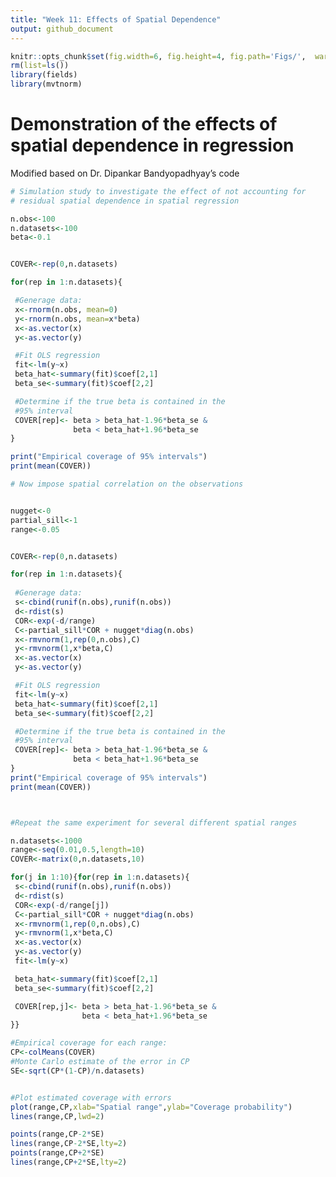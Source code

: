 ```yaml
---
title: "Week 11: Effects of Spatial Dependence"
output: github_document
---
```


```r

knitr::opts_chunk$set(fig.width=6, fig.height=4, fig.path='Figs/',  warning=FALSE, message=FALSE, results='hide')
rm(list=ls())
library(fields)
library(mvtnorm)
```

# Demonstration of the effects of spatial dependence in regression

Modified based on Dr. Dipankar Bandyopadhyay's code


```r

# Simulation study to investigate the effect of not accounting for 
# residual spatial dependence in spatial regression 

n.obs<-100
n.datasets<-100
beta<-0.1


COVER<-rep(0,n.datasets)

for(rep in 1:n.datasets){

 #Generage data:
 x<-rnorm(n.obs, mean=0)
 y<-rnorm(n.obs, mean=x*beta)
 x<-as.vector(x)
 y<-as.vector(y)

 #Fit OLS regression
 fit<-lm(y~x)
 beta_hat<-summary(fit)$coef[2,1]
 beta_se<-summary(fit)$coef[2,2]

 #Determine if the true beta is contained in the 
 #95% interval
 COVER[rep]<- beta > beta_hat-1.96*beta_se &
              beta < beta_hat+1.96*beta_se
}

print("Empirical coverage of 95% intervals")
print(mean(COVER))

# Now impose spatial correlation on the observations


nugget<-0
partial_sill<-1
range<-0.05


COVER<-rep(0,n.datasets)

for(rep in 1:n.datasets){
 
 #Generage data:
 s<-cbind(runif(n.obs),runif(n.obs))
 d<-rdist(s)
 COR<-exp(-d/range)
 C<-partial_sill*COR + nugget*diag(n.obs)
 x<-rmvnorm(1,rep(0,n.obs),C)
 y<-rmvnorm(1,x*beta,C)
 x<-as.vector(x)
 y<-as.vector(y)

 #Fit OLS regression
 fit<-lm(y~x)
 beta_hat<-summary(fit)$coef[2,1]
 beta_se<-summary(fit)$coef[2,2]

 #Determine if the true beta is contained in the 
 #95% interval
 COVER[rep]<- beta > beta_hat-1.96*beta_se &
              beta < beta_hat+1.96*beta_se
}
print("Empirical coverage of 95% intervals")
print(mean(COVER))



#Repeat the same experiment for several different spatial ranges

n.datasets<-1000
range<-seq(0.01,0.5,length=10)
COVER<-matrix(0,n.datasets,10)

for(j in 1:10){for(rep in 1:n.datasets){
 s<-cbind(runif(n.obs),runif(n.obs))
 d<-rdist(s)
 COR<-exp(-d/range[j])
 C<-partial_sill*COR + nugget*diag(n.obs)
 x<-rmvnorm(1,rep(0,n.obs),C)
 y<-rmvnorm(1,x*beta,C)
 x<-as.vector(x)
 y<-as.vector(y)
 fit<-lm(y~x)

 beta_hat<-summary(fit)$coef[2,1]
 beta_se<-summary(fit)$coef[2,2]

 COVER[rep,j]<- beta > beta_hat-1.96*beta_se &
                beta < beta_hat+1.96*beta_se
}}

#Empirical coverage for each range:
CP<-colMeans(COVER)
#Monte Carlo estimate of the error in CP
SE<-sqrt(CP*(1-CP)/n.datasets)


#Plot estimated coverage with errors
plot(range,CP,xlab="Spatial range",ylab="Coverage probability")
lines(range,CP,lwd=2)

points(range,CP-2*SE)
lines(range,CP-2*SE,lty=2)
points(range,CP+2*SE)
lines(range,CP+2*SE,lty=2)


```

